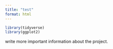 ```yaml
---
title: "test"
format: html
---
```


```r
library(tidyverse)
library(ggplot2)
```
write more important information about the project.
